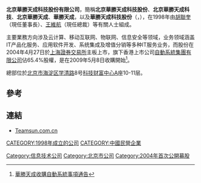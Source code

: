 '''北京華勝天成科技股份有限公司'''，簡稱'''北京華勝天成科技股份'''、'''北京華勝天成科技'''、'''北京華勝天成'''、'''華勝天成'''，以及'''華勝天成科技股份'''（'''{{lang-en|Beijing Teamsun Technology Co., Ltd.}}'''，{{sse|600410}}），在1998年由[[胡聯奎|胡聯奎]]（現任董事長）、[[王維航|王維航]]（現任總裁）等有關人士組成。

主要業務方向涉及云计算、移动互联网、物联网、信息安全等领域，业务领域涵盖IT产品化服务、应用软件开发、系统集成及增值分销等多种IT服务业务，而股份在2004年4月27日於[[上海證券交易所|上海證券交易所]]主板上市，旗下香港上市公司[[自動系統集團有限公司|自動系統集團有限公司]]佔65.4%股權，是在2009年5月8日收購開始<ref>[http://www.sse.com.cn/sseportal/cs/zhs/scfw/gg/ssgs/2009-05-08/600410_20090508_2.pdf 華勝天成收購自動系統事項通告]{{dead link|date=2018年4月 |bot=InternetArchiveBot |fix-attempted=yes }}</ref>。

總部位於[[北京市|北京市]][[海淀区|海淀区]][[学清路|学清路]]8号[[科技财富中心|科技财富中心]]A座10-11层。

==參考==
{{reflist}}

==連結==
*[http://www.teamsun.com.cn Teamsun.com.cn]

[[Category:信息技术公司|Category:信息技术公司]]
[[CATEGORY:1998年成立的公司|CATEGORY:1998年成立的公司]]
[[Category:北京市公司|Category:北京市公司]]
[[CATEGORY:中國民營企業|CATEGORY:中國民營企業]]
[[Category:2004年首次公開募股|Category:2004年首次公開募股]]
